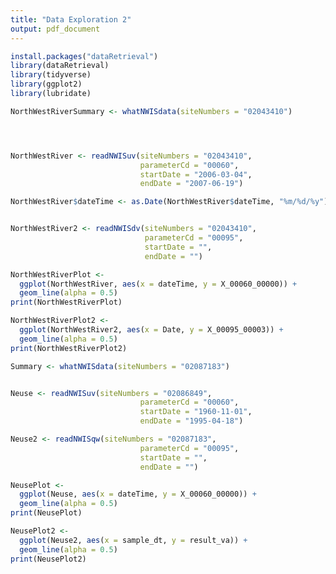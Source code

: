 ```yaml
---
title: "Data Exploration 2"
output: pdf_document
---
```


```r
install.packages("dataRetrieval")
library(dataRetrieval)
library(tidyverse)
library(ggplot2)
library(lubridate)
```

```r
NorthWestRiverSummary <- whatNWISdata(siteNumbers = "02043410")




NorthWestRiver <- readNWISuv(siteNumbers = "02043410",
                             parameterCd = "00060",
                             startDate = "2006-03-04",
                             endDate = "2007-06-19") 

NorthWestRiver$dateTime <- as.Date(NorthWestRiver$dateTime, "%m/%d/%y")


NorthWestRiver2 <- readNWISdv(siteNumbers = "02043410",
                              parameterCd = "00095",
                              startDate = "",
                              endDate = "")

NorthWestRiverPlot <-
  ggplot(NorthWestRiver, aes(x = dateTime, y = X_00060_00000)) +
  geom_line(alpha = 0.5)
print(NorthWestRiverPlot)

NorthWestRiverPlot2 <-
  ggplot(NorthWestRiver2, aes(x = Date, y = X_00095_00003)) +
  geom_line(alpha = 0.5)
print(NorthWestRiverPlot2)

```



```r
Summary <- whatNWISdata(siteNumbers = "02087183")


Neuse <- readNWISuv(siteNumbers = "02086849",
                             parameterCd = "00060",
                             startDate = "1960-11-01",
                             endDate = "1995-04-18")

Neuse2 <- readNWISqw(siteNumbers = "02087183",
                             parameterCd = "00095",
                             startDate = "",
                             endDate = "")

NeusePlot <-
  ggplot(Neuse, aes(x = dateTime, y = X_00060_00000)) +
  geom_line(alpha = 0.5)
print(NeusePlot)

NeusePlot2 <-
  ggplot(Neuse2, aes(x = sample_dt, y = result_va)) +
  geom_line(alpha = 0.5)
print(NeusePlot2)

```
